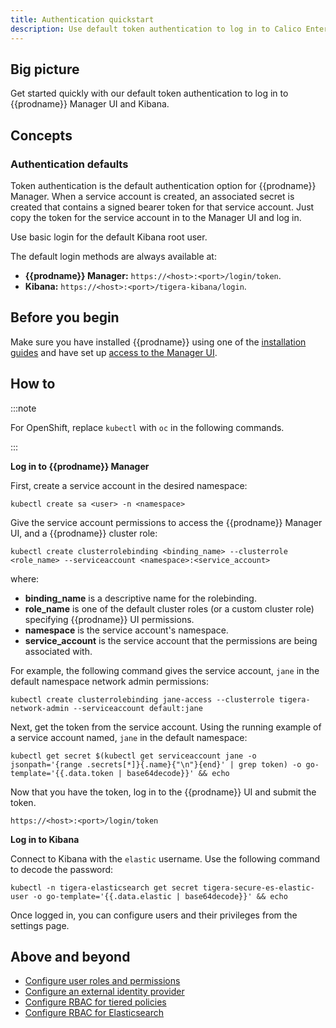 ```yaml
---
title: Authentication quickstart
description: Use default token authentication to log in to Calico Enterprise Manager UI and Kibana.
---
```


## Big picture

Get started quickly with our default token authentication to log in to {{prodname}} Manager UI and Kibana.

## Concepts

### Authentication defaults

Token authentication is the default authentication option for {{prodname}} Manager. When a service account is created, an
associated secret is created that contains a signed bearer token for that service account. Just copy the token for the service
account in to the Manager UI and log in.

Use basic login for the default Kibana root user.

The default login methods are always available at:

- **{{prodname}} Manager:** `https://<host>:<port>/login/token`.
- **Kibana:** `https://<host>:<port>/tigera-kibana/login`.

## Before you begin

Make sure you have installed {{prodname}} using one of the [installation guides](../../getting-started/index.mdx) and have set up [access to the Manager UI](access-the-manager.mdx).

## How to

:::note

For OpenShift, replace `kubectl` with `oc` in the following commands.

:::

**Log in to {{prodname}} Manager**

First, create a service account in the desired namespace:

```bash-plain-text
kubectl create sa <user> -n <namespace>
```

Give the service account permissions to access the {{prodname}} Manager UI, and a {{prodname}} cluster role:

```bash-plain-text
kubectl create clusterrolebinding <binding_name> --clusterrole <role_name> --serviceaccount <namespace>:<service_account>
```

where:

- **binding_name** is a descriptive name for the rolebinding.
- **role_name** is one of the default cluster roles (or a custom cluster role) specifying {{prodname}} UI permissions.
- **namespace** is the service account's namespace.
- **service_account** is the service account that the permissions are being associated with.

For example, the following command gives the service account, `jane` in the default namespace network admin permissions:

```bash-plain-text
kubectl create clusterrolebinding jane-access --clusterrole tigera-network-admin --serviceaccount default:jane
```

Next, get the token from the service account.
Using the running example of a service account named, `jane` in the default namespace:

```bash-plain-text
kubectl get secret $(kubectl get serviceaccount jane -o jsonpath='{range .secrets[*]}{.name}{"\n"}{end}' | grep token) -o go-template='{{.data.token | base64decode}}' && echo
```

Now that you have the token, log in to the {{prodname}} UI and submit the token.

`https://<host>:<port>/login/token`

**Log in to Kibana**

Connect to Kibana with the `elastic` username. Use the following command to decode the password:

```
kubectl -n tigera-elasticsearch get secret tigera-secure-es-elastic-user -o go-template='{{.data.elastic | base64decode}}' && echo
```

Once logged in, you can configure users and their privileges from the settings page.

## Above and beyond

- [Configure user roles and permissions](roles-and-permissions.mdx)
- [Configure an external identity provider](configure-identity-provider.mdx)
- [Configure RBAC for tiered policies](../../network-policy/policy-tiers/rbac-tiered-policies.mdx)
- [Configure RBAC for Elasticsearch](../../visibility/elastic/rbac-elasticsearch.mdx)
